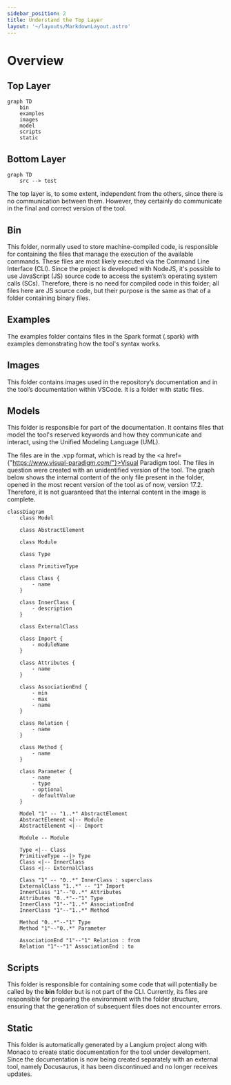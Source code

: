 ```yaml
---
sidebar_position: 2
title: Understand the Top Layer
layout: '~/layouts/MarkdownLayout.astro'
---
```


# Overview
## Top Layer
```mermaid
graph TD
    bin
    examples
    images
    model
    scripts
    static
```
## Bottom Layer
```mermaid
graph TD
    src --> test
```

The top layer is, to some extent, independent from the others, since there is no communication between them. However, they certainly do communicate in the final and correct version of the tool.

## Bin
This folder, normally used to store machine-compiled code, is responsible for containing the files that manage the execution of the available commands. These files are most likely executed via the Command Line Interface (CLI). Since the project is developed with NodeJS, it's possible to use JavaScript (JS) source code to access the system’s operating system calls (SCs). Therefore, there is no need for compiled code in this folder; all files here are JS source code, but their purpose is the same as that of a folder containing binary files.

## Examples
The examples folder contains files in the Spark format (.spark) with examples demonstrating how the tool's syntax works.

## Images
This folder contains images used in the repository’s documentation and in the tool’s documentation within VSCode. It is a folder with static files.

## Models
This folder is responsible for part of the documentation. It contains files that model the tool's reserved keywords and how they communicate and interact, using the Unified Modeling Language (UML).

The files are in the .vpp format, which is read by the <a href={"https://www.visual-paradigm.com/"}>Visual Paradigm tool</a>. The files in question were created with an unidentified version of the tool. The graph below shows the internal content of the only file present in the folder, opened in the most recent version of the tool as of now, version 17.2. Therefore, it is not guaranteed that the internal content in the image is complete.

```mermaid
classDiagram
    class Model
    
    class AbstractElement
    
    class Module
    
    class Type

    class PrimitiveType

    class Class {
        - name
    }

    class InnerClass {
        - description
    }

    class ExternalClass

    class Import {
        - moduleName
    }
    
    class Attributes {
        - name
    }

    class AssociationEnd {
        - min
        - max
        - name
    }

    class Relation {
        - name
    }

    class Method {
        - name
    }

    class Parameter {
        - name
        - type
        - optional
        - defaultValue
    }

    Model "1" -- "1..*" AbstractElement
    AbstractElement <|-- Module
    AbstractElement <|-- Import

    Module -- Module

    Type <|-- Class
    PrimitiveType --|> Type
    Class <|-- InnerClass
    Class <|-- ExternalClass

    Class "1" -- "0..*" InnerClass : superclass
    ExternalClass "1..*" -- "1" Import
    InnerClass "1"--"0..*" Attributes
    Attributes "0..*"--"1" Type
    InnerClass "1"--"1..*" AssociationEnd
    InnerClass "1"--"1..*" Method

    Method "0..*"--"1" Type
    Method "1"--"0..*" Parameter
    
    AssociationEnd "1"--"1" Relation : from
    Relation "1"--"1" AssociationEnd : to
```

## Scripts
This folder is responsible for containing some code that will potentially be called by the **bin** folder but is not part of the CLI. Currently, its files are responsible for preparing the environment with the folder structure, ensuring that the generation of subsequent files does not encounter errors.

## Static
This folder is automatically generated by a Langium project along with Monaco to create static documentation for the tool under development. Since the documentation is now being created separately with an external tool, namely Docusaurus, it has been discontinued and no longer receives updates.